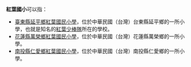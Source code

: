 '''紅葉國小'''可以指：
* [[臺東縣延平鄉紅葉國民小學|臺東縣延平鄉紅葉國民小學]]，位於中華民國（台灣）台東縣延平鄉的一所小學，也就是知名的[[紅葉少棒隊|紅葉少棒隊]]所在的學校。
* [[花蓮縣萬榮鄉紅葉國民小學|花蓮縣萬榮鄉紅葉國民小學]]，位於中華民國（台灣）花蓮縣萬榮鄉的一所小學。
* [[南投縣仁愛鄉紅葉國民小學|南投縣仁愛鄉紅葉國民小學]]，位於中華民國（台灣）南投縣仁愛鄉的一所小學。
{{消歧義|CAT=四字教育機構消歧義}}